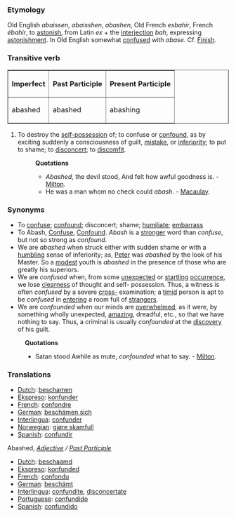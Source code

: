 ===Etymology===
Old English ''abaissen'', ''abaisshen'', ''abashen'', Old French ''esbahir'', French ''ébahir'', to [[astonish]], from Latin ''ex'' + the [[interjection]] ''bah'', expressing [[astonishment]]. In Old English somewhat [[confuse]]d with ''abase''. Cf. [[Finish]].
===Transitive verb===
<table border = 1>
<tr>
<th align = center>
Imperfect
<th align = center>
Past Participle
<th align = center>
Present Participle
</tr>
<tr>
<td>abashed </td>
<td>abashed </td>
<td>abashing </td>
</tr>
</table>
#To destroy the [[self-possession]] of; to confuse or [[confound]], as by exciting suddenly a consciousness of guilt, [[mistake]], or [[inferiority]]; to put to shame; to [[disconcert]]; to [[discomfit]].
#:'''Quotations'''
#:*''Abashed'', the devil stood, And felt how awful goodness is. - [[Milton]].
#:*He was a man whom no check could ''abash''. - [[Macaulay]].
===Synonyms===
*To [[confuse]]; [[confound]]; disconcert; shame; [[humiliate]]; [[embarrass]]
*To Abash, [[Confuse]], [[Confound]]. ''Abash'' is a [[stronger]] word than ''confuse'', but not so strong as ''confound''. 
*We are ''abashed'' when struck either with sudden shame or with a [[humbling]] sense of inferiority; as, [[Peter]] was ''abashed'' by the look of his Master. So a [[modest]] youth is ''abashed'' in the presence of those who are greatly his superiors. 
*We are ''confused'' when, from some [[unexpected]] or [[startling]] [[occurrence]], we lose [[clearness]] of thought and self- possession. Thus, a witness is often ''confused'' by a severe [[cross-]] examination; a [[timid]] person is apt to be ''confused'' in [[entering]] a room full of [[strangers]].
*We are ''confounded'' when our minds are [[overwhelmed]], as it were, by something wholly unexpected, [[amazing]], dreadful, etc., so that we have nothing to say. Thus, a criminal is usually ''confounded'' at the [[discovery]] of his guilt.
:'''Quotations'''
:*Satan stood Awhile as mute, ''confounded'' what to say. - [[Milton]].

===Translations===
*[[Dutch]]: [[beschamen]]
*[[Ekspreso]]: [[konfunder]]
*[[French]]: [[confondre]]
*[[German]]: [[beschämen sich]]
*[[Interlingua]]: [[confunder]]
*[[Norwegian]]: [[gjøre skamfull]]
*[[Spanish]]: [[confundir]]

Abashed, ''[[Adjective]] / [[Past Participle]]''
*[[Dutch]]: [[beschaamd]]
*[[Ekspreso]]: [[konfunded]]
*[[French]]: [[confondu]]
*[[German]]: [[beschämt]]
*[[Interlingua]]: [[confundite]], [[disconcertate]]
*[[Portuguese]]: [[confundido]]
*[[Spanish]]: [[confundido]]